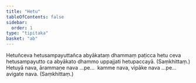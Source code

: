 ```yaml
---
title: "Hetu"
tableOfContents: false
sidebar:
  order: 1
type: "tipitaka"
basket: "ab"
---
```



<DynamicBreadcrumb />

<Division number="86">

<Paragraph number="1435">
Hetuñceva hetusampayuttañca abyākataṃ dhammaṃ paṭicca hetu ceva hetusampayutto ca abyākato dhammo uppajjati hetupaccayā. (Saṃkhittaṃ.)
</Paragraph>

<Paragraph number="1436">
Hetuyā nava, ārammaṇe nava …pe…  kamme nava, vipāke nava …pe…  avigate nava. (Saṃkhittaṃ.)
</Paragraph>
</Division>
